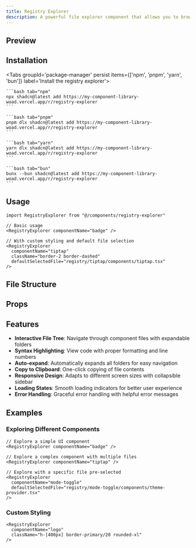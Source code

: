 ```yaml
---
title: Registry Explorer
description: A powerful file explorer component that allows you to browse and view component files from your registry with syntax highlighting and interactive navigation
---
```



## Preview

<Card className="items-center justify-center min-h-[600px] bg-background shadow-none p-6">
    <div className="w-full max-w-6xl">
        <RegistryExplorer 
          componentName="registry-explorer" 
          defaultSelectedFile="registry/registry-explorer/components/registry-explorer.tsx" 
        />
    </div>
</Card>

## Installation

<div className="w-full flex justify-end">
    <OpenInV0Button url="https://my-component-library-woad.vercel.app/r/registry-explorer.json" />
</div>

<Tabs groupId='package-manager' persist items={['npm', 'pnpm', 'yarn', 'bun']} label='Install the registry explorer'>

    ```bash tab="npm"
    npx shadcn@latest add https://my-component-library-woad.vercel.app/r/registry-explorer
    ```

    ```bash tab="pnpm"
    pnpm dlx shadcn@latest add https://my-component-library-woad.vercel.app/r/registry-explorer
    ```

    ```bash tab="yarn"
    yarn dlx shadcn@latest add https://my-component-library-woad.vercel.app/r/registry-explorer
    ```

    ```bash tab="bun"
    bunx --bun shadcn@latest add https://my-component-library-woad.vercel.app/r/registry-explorer
    ```
</Tabs>

## Usage

```tsx
import RegistryExplorer from "@/components/registry-explorer"
```

```tsx
// Basic usage
<RegistryExplorer componentName="badge" />

// With custom styling and default file selection
<RegistryExplorer 
  componentName="tiptap"
  className="border-2 border-dashed"
  defaultSelectedFile="registry/tiptap/components/tiptap.tsx"
/>
```

## File Structure

<RegistryExplorer 
  componentName="registry-explorer" 
  defaultSelectedFile="registry/registry-explorer/components/registry-explorer.tsx" 
/>

## Props

<AutoTypeTable path="./registry/registry-explorer/components/registry-explorer.tsx" name="RegistryExplorerProps" />

## Features

- **Interactive File Tree**: Navigate through component files with expandable folders
- **Syntax Highlighting**: View code with proper formatting and line numbers
- **Auto-expand**: Automatically expands all folders for easy navigation
- **Copy to Clipboard**: One-click copying of file contents
- **Responsive Design**: Adapts to different screen sizes with collapsible sidebar
- **Loading States**: Smooth loading indicators for better user experience
- **Error Handling**: Graceful error handling with helpful error messages

## Examples

### Exploring Different Components

```tsx
// Explore a simple UI component
<RegistryExplorer componentName="badge" />

// Explore a complex component with multiple files
<RegistryExplorer componentName="tiptap" />

// Explore with a specific file pre-selected
<RegistryExplorer 
  componentName="mode-toggle"
  defaultSelectedFile="registry/mode-toggle/components/theme-provider.tsx"
/>
```

### Custom Styling

```tsx
<RegistryExplorer 
  componentName="logo"
  className="h-[400px] border-primary/20 rounded-xl"
/>
```